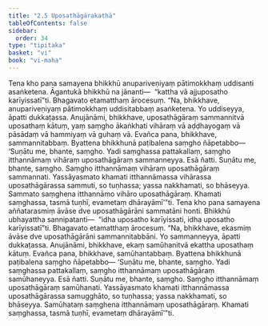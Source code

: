 ```yaml
---
title: "2.5 Uposathāgārakathā"
tableOfContents: false
sidebar:
  order: 34
type: "tipitaka"
basket: "vi"
book: "vi-maha"
---
```



<DynamicBreadcrumb />

<Division number="141" book="vi-maha" bookNo="3" page="145">

<Paragraph number="596" book="vi-maha">
Tena kho pana samayena bhikkhū anupariveṇiyaṃ pātimokkhaṃ uddisanti asaṅketena. Āgantukā bhikkhū na jānanti—  “kattha vā ajjuposatho karīyissatī”ti. Bhagavato etamatthaṃ ārocesuṃ. “Na, bhikkhave, anupariveṇiyaṃ pātimokkhaṃ uddisitabbaṃ asaṅketena. Yo uddiseyya, āpatti dukkaṭassa. Anujānāmi, bhikkhave, uposathāgāraṃ sammannitvā uposathaṃ kātuṃ, yaṃ saṃgho ākaṅkhati vihāraṃ vā aḍḍhayogaṃ vā pāsādaṃ vā hammiyaṃ vā guhaṃ vā. Evañca pana, bhikkhave, sammannitabbaṃ. Byattena bhikkhunā paṭibalena saṃgho ñāpetabbo—
</Paragraph>

<Paragraph number="597" book="vi-maha">
‘Suṇātu me, bhante, saṃgho. Yadi saṃghassa pattakallaṃ, saṃgho itthannāmaṃ vihāraṃ uposathāgāraṃ sammanneyya. Esā ñatti.
</Paragraph>

<Paragraph number="598" book="vi-maha">
Suṇātu me, bhante, saṃgho. Saṃgho itthannāmaṃ vihāraṃ uposathāgāraṃ sammannati. Yassāyasmato khamati itthannāmassa vihārassa uposathāgārassa sammuti, so tuṇhassa; yassa nakkhamati, so bhāseyya. Sammato saṃghena itthannāmo vihāro uposathāgāraṃ. Khamati saṃghassa, tasmā tuṇhī, evametaṃ dhārayāmī’”ti.
</Paragraph>

<Paragraph number="599" book="vi-maha">
Tena kho pana samayena aññatarasmiṃ āvāse dve uposathāgārāni sammatāni honti. Bhikkhū ubhayattha sannipatanti—  “idha uposatho karīyissati, idha uposatho karīyissatī”ti. Bhagavato etamatthaṃ ārocesuṃ. “Na, bhikkhave, ekasmiṃ āvāse dve uposathāgārāni sammannitabbāni. Yo sammanneyya, āpatti dukkaṭassa. Anujānāmi, bhikkhave, ekaṃ samūhanitvā ekattha uposathaṃ kātuṃ. Evañca pana, bhikkhave, samūhantabbaṃ. Byattena bhikkhunā paṭibalena saṃgho ñāpetabbo—
</Paragraph>

<Paragraph number="600" book="vi-maha">
‘Suṇātu me, bhante, saṃgho. Yadi saṃghassa pattakallaṃ, saṃgho itthannāmaṃ uposathāgāraṃ samūhaneyya. Esā ñatti.
</Paragraph>

<Paragraph number="601" book="vi-maha">
Suṇātu me, bhante, saṃgho. Saṃgho itthannāmaṃ uposathāgāraṃ samūhanati. Yassāyasmato khamati itthannāmassa uposathāgārassa samugghāto, so tuṇhassa; yassa nakkhamati, so bhāseyya. Samūhataṃ saṃghena itthannāmaṃ uposathāgāraṃ. Khamati saṃghassa, tasmā tuṇhī, evametaṃ dhārayāmī’”ti.
</Paragraph>
</Division>